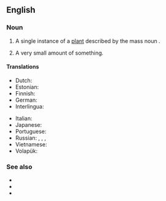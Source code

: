 ==English==

===Noun===
{{en-noun|blades of grass}}

# A single instance of a [[plant]] described by the mass noun {{m|en|grass}}.
# {{lb|en|rare}} A very small amount of something. {{rfex|lang=en}}

====Translations====
{{trans-top|a single instance of a plant described by the mass noun grass}}
* Dutch: {{t+|nl|grashalm|m}}
* Estonian: {{t|et|rohulible}}
* Finnish: {{t+|fi|ruoho}}
* German: {{t+|de|Grashalm|m}}
* Interlingua: {{t|ia|[[folio]] de [[herba]]}}
{{trans-mid}}
* Italian: {{t|it|filo d'erba|m}}
* Japanese: {{t|ja|草の葉|tr=くさのは, kusanoha|sc=Jpan}}
* Portuguese: {{t|pt|[[folha]] de [[grama]]|f}}
* Russian: {{t+|ru|трави́нка|f}}, {{t+|ru|были́нка|f}}, {{t|ru|были́ца|f}} {{qualifier|archaic}}, {{t|ru|[[стебелёк]] [[трава|травы́]]|m}}
* Vietnamese: {{t+|vi|cỏ|alt=lá cỏ}}
* Volapük: {{t|vo|yebastag}}
{{trans-bottom}}

===See also===
* {{l|en|drop of water}}
* {{l|en|grain of sand}}
* {{l|en|speck of dust}}